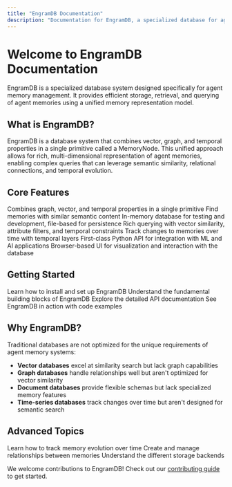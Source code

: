 ```yaml
---
title: "EngramDB Documentation"
description: "Documentation for EngramDB, a specialized database for agent memory management"
---
```


# Welcome to EngramDB Documentation

EngramDB is a specialized database system designed specifically for agent memory management. It provides efficient storage, retrieval, and querying of agent memories using a unified memory representation model.

## What is EngramDB?

EngramDB is a database system that combines vector, graph, and temporal properties in a single primitive called a MemoryNode. This unified approach allows for rich, multi-dimensional representation of agent memories, enabling complex queries that can leverage semantic similarity, relational connections, and temporal evolution.

## Core Features

<CardGroup cols={2}>
  <Card title="Unified Memory Representation" icon="database">
    Combines graph, vector, and temporal properties in a single primitive
  </Card>
  <Card title="Vector Similarity Search" icon="magnifying-glass">
    Find memories with similar semantic content
  </Card>
  <Card title="Flexible Storage Options" icon="server">
    In-memory database for testing and development, file-based for persistence
  </Card>
  <Card title="Query API" icon="code">
    Rich querying with vector similarity, attribute filters, and temporal constraints
  </Card>
  <Card title="Memory Evolution" icon="clock">
    Track changes to memories over time with temporal layers
  </Card>
  <Card title="Python Bindings" icon="python">
    First-class Python API for integration with ML and AI applications
  </Card>
  <Card title="Web Interface" icon="browser">
    Browser-based UI for visualization and interaction with the database
  </Card>
</CardGroup>

## Getting Started

<CardGroup cols={2}>
  <Card title="Installation" icon="rocket" href="/getting-started">
    Learn how to install and set up EngramDB
  </Card>
  <Card title="Core Concepts" icon="book" href="/core-concepts">
    Understand the fundamental building blocks of EngramDB
  </Card>
  <Card title="API Reference" icon="code" href="/api-reference/memory-node">
    Explore the detailed API documentation
  </Card>
  <Card title="Examples" icon="flask" href="/examples/rust-examples">
    See EngramDB in action with code examples
  </Card>
</CardGroup>

## Why EngramDB?

Traditional databases are not optimized for the unique requirements of agent memory systems:

- **Vector databases** excel at similarity search but lack graph capabilities
- **Graph databases** handle relationships well but aren't optimized for vector similarity
- **Document databases** provide flexible schemas but lack specialized memory features
- **Time-series databases** track changes over time but aren't designed for semantic search

## Advanced Topics

<CardGroup cols={3}>
  <Card title="Temporal Layers" icon="clock" href="/advanced-topics/temporal-layers">
    Learn how to track memory evolution over time
  </Card>
  <Card title="Connections" icon="link" href="/advanced-topics/connections">
    Create and manage relationships between memories
  </Card>
  <Card title="Storage Engines" icon="server" href="/advanced-topics/storage-engines">
    Understand the different storage backends
  </Card>
</CardGroup>

We welcome contributions to EngramDB! Check out our [contributing guide](/contributing) to get started.
